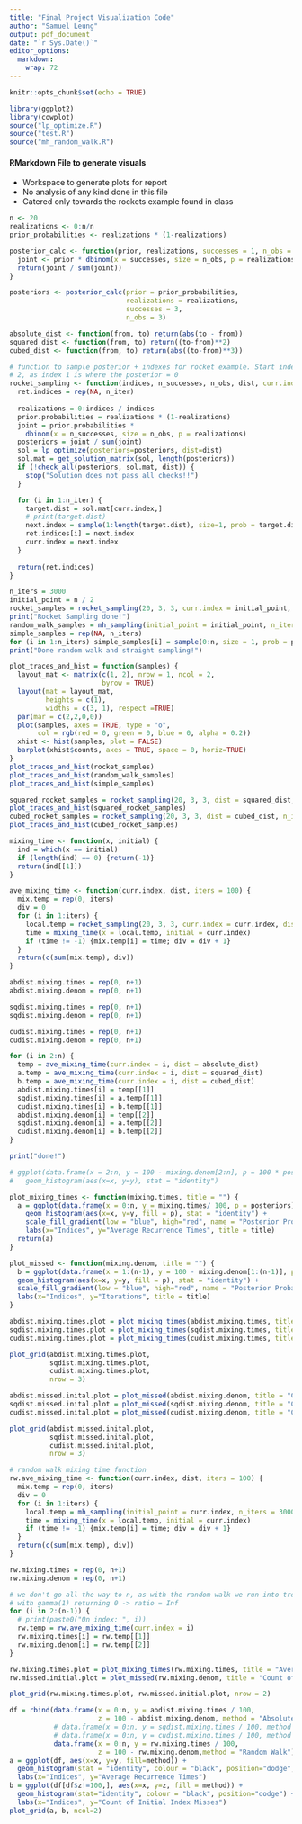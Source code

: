 ```yaml
---
title: "Final Project Visualization Code"
author: "Samuel Leung"
output: pdf_document
date: "`r Sys.Date()`"
editor_options: 
  markdown: 
    wrap: 72
---
```


```r
knitr::opts_chunk$set(echo = TRUE)
```

```r
library(ggplot2)
library(cowplot)
source("lp_optimize.R")
source("test.R")
source("mh_random_walk.R")
```

#### RMarkdown File to generate visuals

- Workspace to generate plots for report
- No analysis of any kind done in this file
- Catered only towards the rockets example found in class

```r
n <- 20
realizations <- 0:n/n
prior_probabilities <- realizations * (1-realizations)

posterior_calc <- function(prior, realizations, successes = 1, n_obs = 1) {
  joint <- prior * dbinom(x = successes, size = n_obs, p = realizations)
  return(joint / sum(joint))
}

posteriors <- posterior_calc(prior = prior_probabilities,
                             realizations = realizations, 
                             successes = 3,
                             n_obs = 3)
```

```r
absolute_dist <- function(from, to) return(abs(to - from))
squared_dist <- function(from, to) return((to-from)**2)
cubed_dist <- function(from, to) return(abs((to-from)**3))
```


```r
# function to sample posterior + indexes for rocket example. Start index at 
# 2, as index 1 is where the posterior = 0
rocket_sampling <- function(indices, n_successes, n_obs, dist, curr.index = 2 , n_iter = 5000) {
  ret.indices = rep(NA, n_iter)
  
  realizations = 0:indices / indices
  prior.probabilities = realizations * (1-realizations)
  joint = prior.probabilities * 
    dbinom(x = n_successes, size = n_obs, p = realizations)
  posteriors = joint / sum(joint)
  sol = lp_optimize(posteriors=posteriors, dist=dist)
  sol.mat = get_solution_matrix(sol, length(posteriors))
  if (!check_all(posteriors, sol.mat, dist)) {
    stop("Solution does not pass all checks!!")
  }

  for (i in 1:n_iter) {
    target.dist = sol.mat[curr.index,]
    # print(target.dist)
    next.index = sample(1:length(target.dist), size=1, prob = target.dist)
    ret.indices[i] = next.index
    curr.index = next.index
  }
  
  return(ret.indices)
}
```

```r
n_iters = 3000
initial_point = n / 2
rocket_samples = rocket_sampling(20, 3, 3, curr.index = initial_point, dist = absolute_dist, n_iter = n_iters)
print("Rocket Sampling done!")
random_walk_samples = mh_sampling(initial_point = initial_point, n_iters = n_iters)
simple_samples = rep(NA, n_iters)
for (i in 1:n_iters) simple_samples[i] = sample(0:n, size = 1, prob = posteriors)
print("Done random walk and straight sampling!")
```


```r
plot_traces_and_hist = function(samples) {
  layout_mat <- matrix(c(1, 2), nrow = 1, ncol = 2,
                       byrow = TRUE)
  layout(mat = layout_mat,
         heights = c(1),
         widths = c(3, 1), respect =TRUE)
  par(mar = c(2,2,0,0))
  plot(samples, axes = TRUE, type = "o", 
       col = rgb(red = 0, green = 0, blue = 0, alpha = 0.2))
  xhist <- hist(samples, plot = FALSE)
  barplot(xhist$counts, axes = TRUE, space = 0, horiz=TRUE)
}
plot_traces_and_hist(rocket_samples)
plot_traces_and_hist(random_walk_samples)
plot_traces_and_hist(simple_samples)
```
```r
squared_rocket_samples = rocket_sampling(20, 3, 3, dist = squared_dist, n_iter = n_iters)
plot_traces_and_hist(squared_rocket_samples)
cubed_rocket_samples = rocket_sampling(20, 3, 3, dist = cubed_dist, n_iter = n_iters)
plot_traces_and_hist(cubed_rocket_samples)
```

```r
mixing_time <- function(x, initial) {
  ind = which(x == initial)
  if (length(ind) == 0) {return(-1)}
  return(ind[[1]])
}

ave_mixing_time <- function(curr.index, dist, iters = 100) {
  mix.temp = rep(0, iters)
  div = 0
  for (i in 1:iters) {
    local.temp = rocket_sampling(20, 3, 3, curr.index = curr.index, dist = dist)
    time = mixing_time(x = local.temp, initial = curr.index)
    if (time != -1) {mix.temp[i] = time; div = div + 1}
  }
  return(c(sum(mix.temp), div))
}

abdist.mixing.times = rep(0, n+1)
abdist.mixing.denom = rep(0, n+1)

sqdist.mixing.times = rep(0, n+1)
sqdist.mixing.denom = rep(0, n+1)

cudist.mixing.times = rep(0, n+1)
cudist.mixing.denom = rep(0, n+1)

for (i in 2:n) {
  temp = ave_mixing_time(curr.index = i, dist = absolute_dist)
  a.temp = ave_mixing_time(curr.index = i, dist = squared_dist)
  b.temp = ave_mixing_time(curr.index = i, dist = cubed_dist)
  abdist.mixing.times[i] = temp[[1]]
  sqdist.mixing.times[i] = a.temp[[1]]
  cudist.mixing.times[i] = b.temp[[1]]
  abdist.mixing.denom[i] = temp[[2]]
  sqdist.mixing.denom[i] = a.temp[[2]]
  cudist.mixing.denom[i] = b.temp[[2]]
}

print("done!")
```
```r
# ggplot(data.frame(x = 2:n, y = 100 - mixing.denom[2:n], p = 100 * posteriors[2:n])) +
#   geom_histogram(aes(x=x, y=y), stat = "identity")

plot_mixing_times <- function(mixing.times, title = "") {
  a = ggplot(data.frame(x = 0:n, y = mixing.times/ 100, p = posteriors)) +
    geom_histogram(aes(x=x, y=y, fill = p), stat = "identity") +
    scale_fill_gradient(low = "blue", high="red", name = "Posterior Probabilities") +
    labs(x="Indices", y="Average Recurrence Times", title = title) 
  return(a)
}

plot_missed <- function(mixing.denom, title = "") {
  b = ggplot(data.frame(x = 1:(n-1), y = 100 - mixing.denom[1:(n-1)], p = posteriors[1:(n-1)])) +
  geom_histogram(aes(x=x, y=y, fill = p), stat = "identity") +
  scale_fill_gradient(low = "blue", high="red", name = "Posterior Probabilities") +
  labs(x="Indices", y="Iterations", title = title)
}

abdist.mixing.times.plot = plot_mixing_times(abdist.mixing.times, title = "Average Recurrence Times per Index - Absolute Distance")
sqdist.mixing.times.plot = plot_mixing_times(sqdist.mixing.times, title = "Average Recurrence Times per Index - Squared Distance")
cudist.mixing.times.plot = plot_mixing_times(cudist.mixing.times, title = "Average Recurrence Times per Index - Cubed Distance")

plot_grid(abdist.mixing.times.plot, 
          sqdist.mixing.times.plot,
          cudist.mixing.times.plot,
          nrow = 3)

abdist.missed.inital.plot = plot_missed(abdist.mixing.denom, title = "Count of Initial Index Misses - Absolute Distance")
sqdist.missed.inital.plot = plot_missed(sqdist.mixing.denom, title = "Count of Initial Index Misses - Squared Distance")
cudist.missed.inital.plot = plot_missed(cudist.mixing.denom, title = "Count of Initial Index Misses - Cubed Distance")

plot_grid(abdist.missed.inital.plot, 
          sqdist.missed.inital.plot,
          cudist.missed.inital.plot,
          nrow = 3)
```

```r
# random walk mixing time function
rw.ave_mixing_time <- function(curr.index, dist, iters = 100) {
  mix.temp = rep(0, iters)
  div = 0
  for (i in 1:iters) {
    local.temp = mh_sampling(initial_point = curr.index, n_iters = 3000)
    time = mixing_time(x = local.temp, initial = curr.index)
    if (time != -1) {mix.temp[i] = time; div = div + 1}
  }
  return(c(sum(mix.temp), div))
}

rw.mixing.times = rep(0, n+1)
rw.mixing.denom = rep(0, n+1)

# we don't go all the way to n, as with the random walk we run into trouble
# with gamma(1) returning 0 -> ratio = Inf
for (i in 2:(n-1)) {
  # print(paste0("On index: ", i))
  rw.temp = rw.ave_mixing_time(curr.index = i)
  rw.mixing.times[i] = rw.temp[[1]]
  rw.mixing.denom[i] = rw.temp[[2]]
}

rw.mixing.times.plot = plot_mixing_times(rw.mixing.times, title = "Average Recurrence Times per Index - Random Walk")
rw.missed.initial.plot = plot_missed(rw.mixing.denom, title = "Count of Initial Index Misses - Random Walk")

plot_grid(rw.mixing.times.plot, rw.missed.initial.plot, nrow = 2)

df = rbind(data.frame(x = 0:n, y = abdist.mixing.times / 100, 
                      z = 100 - abdist.mixing.denom, method = "Absolute Distance"),
           # data.frame(x = 0:n, y = sqdist.mixing.times / 100, method = "Squared Distance"),
           # data.frame(x = 0:n, y = cudist.mixing.times / 100, method = "Cubed Distance"),
           data.frame(x = 0:n, y = rw.mixing.times / 100, 
                      z = 100 - rw.mixing.denom,method = "Random Walk"))
a = ggplot(df, aes(x=x, y=y, fill=method)) +
  geom_histogram(stat = "identity", colour = "black", position="dodge", show.legend = FALSE) + 
  labs(x="Indices", y="Average Recurrence Times") 
b = ggplot(df[df$z!=100,], aes(x=x, y=z, fill = method)) + 
  geom_histogram(stat="identity", colour = "black", position="dodge") + 
  labs(x="Indices", y="Count of Initial Index Misses")
plot_grid(a, b, ncol=2)

```

